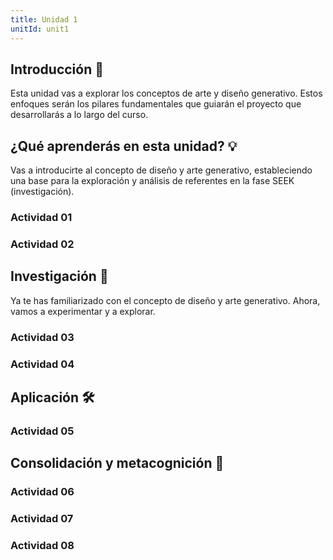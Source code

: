 ```yaml
---
title: Unidad 1
unitId: unit1
---
```




## Introducción 📜

Esta unidad vas a explorar los conceptos de arte y diseño generativo. Estos enfoques 
serán los pilares fundamentales que guiarán el proyecto que desarrollarás a lo largo
del curso. 

## ¿Qué aprenderás en esta unidad? 💡

Vas a introducirte al concepto de diseño y arte generativo, estableciendo una base para la exploración 
y análisis de referentes en la fase SEEK (investigación). 

### Actividad 01

<ActivityPlaceholder 
  id='activity01'
  unit={frontmatter.unitId} 
/>

### Actividad 02

<ActivityPlaceholder 
  id='activity02'
  unit={frontmatter.unitId} 
/>


## Investigación 🔎

Ya te has familiarizado con el concepto de diseño y arte generativo. Ahora, vamos a experimentar y a explorar.

### Actividad 03

<ActivityPlaceholder 
  id='activity03'
  unit={frontmatter.unitId} 
/>

### Actividad 04

<ActivityPlaceholder 
  id='activity04'
  unit={frontmatter.unitId} 
/>

## Aplicación 🛠

### Actividad 05

<ActivityPlaceholder 
  id='activity05'
  unit={frontmatter.unitId} 
/>

## Consolidación y metacognición 🤔

### Actividad 06

<ActivityPlaceholder 
  id='activity06'
  unit={frontmatter.unitId} 
/>

### Actividad 07

<ActivityPlaceholder 
  id='activity07'
  unit={frontmatter.unitId} 
/>

### Actividad 08

<ActivityPlaceholder 
  id='activity08'
  unit={frontmatter.unitId} 
/>
